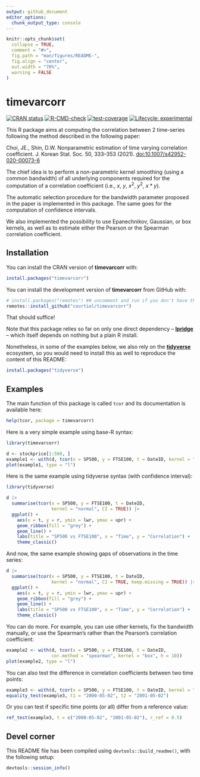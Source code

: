 ```yaml
---
output: github_document
editor_options: 
  chunk_output_type: console
---
```


<!-- README.md is generated from README.Rmd. Please edit that file -->

```r
knitr::opts_chunk$set(
  collapse = TRUE,
  comment = "#>",
  fig.path = "man/figures/README-",
  fig.align = "center",
  out.width = "70%",
  warning = FALSE
)
```

# timevarcorr

<!-- badges: start -->
[![CRAN
status](https://www.r-pkg.org/badges/version/timevarcorr)](https://CRAN.R-project.org/package=timevarcorr)
[![R-CMD-check](https://github.com/courtiol/timevarcorr/actions/workflows/R-CMD-check.yaml/badge.svg)](https://github.com/courtiol/timevarcorr/actions/workflows/R-CMD-check.yaml)
[![test-coverage](https://github.com/courtiol/timevarcorr/actions/workflows/test-coverage.yaml/badge.svg)](https://github.com/courtiol/timevarcorr/actions/workflows/test-coverage.yaml)
[![Lifecycle:
experimental](https://img.shields.io/badge/lifecycle-experimental-orange.svg)](https://lifecycle.r-lib.org/articles/stages.html#experimental)
<!-- badges: end -->

This R package aims at computing the correlation between 2 time-series following the method described in the following paper:

Choi, JE., Shin, D.W. Nonparametric estimation of time varying correlation coefficient.
J. Korean Stat. Soc. 50, 333–353 (2021). <doi:10.1007/s42952-020-00073-6>

The chief idea is to perform a non-parametric kernel smoothing (using a common bandwidth) of all underlying components required for the computation of a correlation coefficient (i.e., $x$, $y$, $x^2$, $y^2$, $x*y$).

The automatic selection procedure for the bandwidth parameter proposed in the paper is implemented in this package.
The same goes for the computation of confidence intervals.

We also implemented the possibility to use Epanechnikov, Gaussian, or box kernels, as well as to estimate either the Pearson or the Spearman correlation coefficient.


## Installation

You can install the CRAN version of **timevarcorr** with:

```r
install.packages("timevarcorr")
```

You can install the development version of **timevarcorr** from GitHub with:

```r
# install.packages("remotes") ## uncomment and run if you don't have this package installed
remotes::install_github("courtiol/timevarcorr")
```

That should suffice!

Note that this package relies so far on only one direct dependency -- [**lpridge**](https://github.com/cran/lpridge) -- which itself depends on nothing but a plain R install.

Nonetheless, in some of the examples below, we also rely on the [**tidyverse**](https://github.com/tidyverse) ecosystem, so you would need to install this as well to reproduce the content of this README:

``` r
install.packages("tidyverse")
```


## Examples

The main function of this package is called `tcor` and its documentation is available here:

```r
help(tcor, package = timevarcorr)
```

Here is a very simple example using base-R syntax:

```r
library(timevarcorr)

d <- stockprice[1:500, ]
example1 <- with(d, tcor(x = SP500, y = FTSE100, t = DateID, kernel = "normal"))
plot(example1, type = "l")
```

Here is the same example using tidyverse syntax (with confidence interval):

```r
library(tidyverse)

d |> 
  summarise(tcor(x = SP500, y = FTSE100, t = DateID,
                 kernel = "normal", CI = TRUE)) |>
  ggplot() +
    aes(x = t, y = r, ymin = lwr, ymax = upr) +
    geom_ribbon(fill = "grey") +
    geom_line() +
    labs(title = "SP500 vs FTSE100", x = "Time", y = "Correlation") +
    theme_classic()
```

And now, the same example showing gaps of observations in the time series:

```r
d |> 
  summarise(tcor(x = SP500, y = FTSE100, t = DateID,
                 kernel = "normal", CI = TRUE, keep.missing = TRUE)) |>
  ggplot() +
    aes(x = t, y = r, ymin = lwr, ymax = upr) +
    geom_ribbon(fill = "grey") +
    geom_line() +
    labs(title = "SP500 vs FTSE100", x = "Time", y = "Correlation") +
    theme_classic()
```

You can do more. For example, you can use other kernels, fix the bandwidth manually, or use the Spearman's rather than the Pearson's correlation coefficient:

```r
example2 <- with(d, tcor(x = SP500, y = FTSE100, t = DateID,
                 cor.method = "spearman", kernel = "box", h = 10))
plot(example2, type = "l")
```

You can also test the difference in correlation coefficients between two time points:

```r
example3 <- with(d, tcor(x = SP500, y = FTSE100, t = DateID, kernel = "normal", CI = TRUE))
equality_test(example3, t1 = "2000-05-02", t2 = "2001-05-02")
```

Or you can test if specific time points (or all) differ from a reference value:

```r
ref_test(example3, t = c("2000-05-02", "2001-05-02"), r_ref = 0.5)
```


## Devel corner

This README file has been compiled using `devtools::build_readme()`, with the following setup:

```r
devtools::session_info()
```
